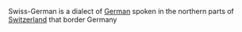 Swiss-German is a dialect of [[Germany|German]] spoken in the northern parts of [[Switzerland]] that border Germany